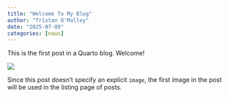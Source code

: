 ```yaml
---
title: "Welcome To My Blog"
author: "Tristan O'Malley"
date: "2025-07-09"
categories: [news]
---
```


This is the first post in a Quarto blog. Welcome!

![](thumbnail.jpg)

Since this post doesn't specify an explicit `image`, the first image in the post will be used in the listing page of posts.
